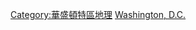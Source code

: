 {{Commonscat|Rivers of Washington, D.C.}}

[[Category:華盛頓特區地理|Category:華盛頓特區地理]]
[[Category:美國各州河流|Washington, D.C.]]